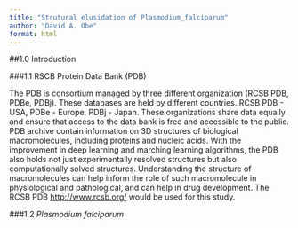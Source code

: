 ```yaml
---
title: "Strutural elusidation of Plasmodium_falciparum"
author: "David A. Obe"
format: html
---
```


##1.0 Introduction

###1.1 RSCB Protein Data Bank (PDB)

The PDB is consortium managed by three different organization (RCSB PDB, PDBe, PDBj). These databases are held by different countries. RCSB PDB - USA, PDBe - Europe, PDBj - Japan. These organizations share data equally and ensure that access to the data bank is free and accessible to the public. PDB archive contain information on 3D structures of biological macromolecules, including proteins and nucleic acids. With the improvement in deep learning and marching learning algorithms, the PDB also holds not just experimentally resolved structures but also computationally solved structures. Understanding the structure of macromolecules can help inform the role of such macromolecule in physiological and pathological, and can help in drug development. The RCSB PDB <http://www.rcsb.org/> would be used for this study.

###1.2 *Plasmodium falciparum*
